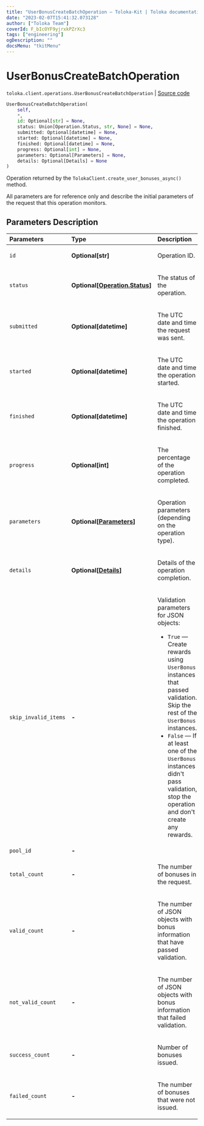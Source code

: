 ```yaml
---
title: "UserBonusCreateBatchOperation — Toloka-Kit | Toloka documentation"
date: "2023-02-07T15:41:32.073128"
author: ["Toloka Team"]
coverId: F_bIcOYF9yjrxkPZrXc3
tags: ["engineering"]
ogDescription: ""
docsMenu: "tkitMenu"
---
```


# UserBonusCreateBatchOperation
`toloka.client.operations.UserBonusCreateBatchOperation` | [Source code](https://github.com/Toloka/toloka-kit/blob/v1.1.3/src/client/operations.py#L345)

```python
UserBonusCreateBatchOperation(
    self,
    *,
    id: Optional[str] = None,
    status: Union[Operation.Status, str, None] = None,
    submitted: Optional[datetime] = None,
    started: Optional[datetime] = None,
    finished: Optional[datetime] = None,
    progress: Optional[int] = None,
    parameters: Optional[Parameters] = None,
    details: Optional[Details] = None
)
```

Operation returned by the `TolokaClient.create_user_bonuses_async()` method.

All parameters are for reference only and describe the initial parameters of the request that this operation monitors.

## Parameters Description

| Parameters | Type | Description |
| :----------| :----| :-----------|
`id`|**Optional\[str\]**|<p>Operation ID.</p>
`status`|**Optional\[[Operation.Status](/docs/toloka-kit/reference/toloka.client.operations.Operation.Status)\]**|<p>The status of the operation.</p>
`submitted`|**Optional\[datetime\]**|<p>The UTC date and time the request was sent.</p>
`started`|**Optional\[datetime\]**|<p>The UTC date and time the operation started.</p>
`finished`|**Optional\[datetime\]**|<p>The UTC date and time the operation finished.</p>
`progress`|**Optional\[int\]**|<p>The percentage of the operation completed.</p>
`parameters`|**Optional\[[Parameters](/docs/toloka-kit/reference/toloka.client.operations.UserBonusCreateBatchOperation.Parameters)\]**|<p>Operation parameters (depending on the operation type).</p>
`details`|**Optional\[[Details](/docs/toloka-kit/reference/toloka.client.operations.UserBonusCreateBatchOperation.Details)\]**|<p>Details of the operation completion.</p>
`skip_invalid_items`|**-**|<p>Validation parameters for JSON objects:</p> <ul> <li>`True` — Create rewards using `UserBonus` instances that passed validation. Skip the rest of the `UserBonus` instances.</li> <li>`False` — If at least one of the `UserBonus` instances didn&#x27;t pass validation, stop the operation and   don&#x27;t create any rewards.</li> </ul>
`pool_id`|**-**|
`total_count`|**-**|<p>The number of bonuses in the request.</p>
`valid_count`|**-**|<p>The number of JSON objects with bonus information that have passed validation.</p>
`not_valid_count`|**-**|<p>The number of JSON objects with bonus information that failed validation.</p>
`success_count`|**-**|<p>Number of bonuses issued.</p>
`failed_count`|**-**|<p>The number of bonuses that were not issued.</p>
